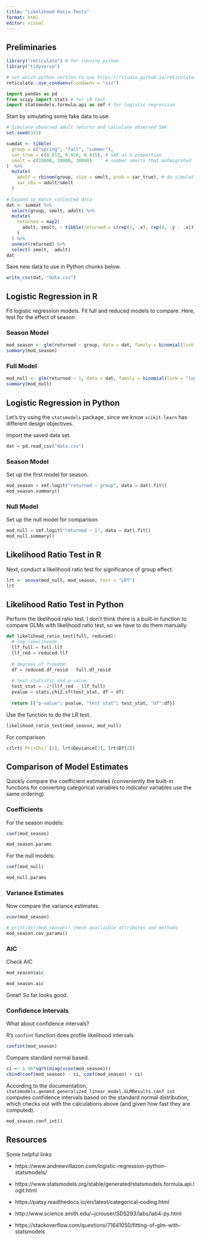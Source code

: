 ```yaml
---
title: "Likelihood Ratio Tests"
format: html
editor: visual
---
```


## Preliminaries

```r
library("reticulate") # for running python
library("tidyverse")

# set which python version to use https://rstudio.github.io/reticulate/articles/versions.html
reticulate::use_condaenv(condaenv = "viz")
```

```python
import pandas as pd
from scipy import stats # for LR test
import statsmodels.formula.api as smf # for logistic regression
```

Start by simulating some fake data to use.

```r
# Simulate observed adult returns and calculate observed SAR 
set.seed(333)  

sumdat <- tibble(   
  group = c("spring", "fall", "summer"),   
  sar_true = c(0.013, 0.020, 0.015), # SAR as a proportion   
  smolt = c(10000, 20000, 30000)     # number smolts that outmigrated 
)  %>%   
  mutate(
    adult = rbinom(group, size = smolt, prob = sar_true), # do simulation
    sar_obs = adult/smolt
  )
  
# Expand to match collected data
dat <- sumdat %>%
  select(group, smolt, adult) %>%
  mutate(
    returned = map2(
      adult, smolt, ~ tibble(returned = c(rep(1, .x), rep(0, .y - .x)))
    )
  ) %>%
  unnest(returned) %>%
  select(-smolt, -adult)
dat
```

Save new data to use in Python chunks below.

```r
write_csv(dat, "data.csv")
```

## Logistic Regression in R

Fit logistic regression models. Fit full and reduced models to compare. Here, test for the effect of season.

### Season Model

```r
mod_season <- glm(returned ~ group, data = dat, family = binomial(link = "logit"))
summary(mod_season)

```

### Full Model

```r
mod_null <- glm(returned ~ 1, data = dat, family = binomial(link = "logit"))
summary(mod_null)
```

## Logistic Regression in Python

Let's try using the `statsmodels` package, since we know `scikit-learn` has different design objectives.

Import the saved data set.

```python
dat = pd.read_csv("data.csv")
```

### Season Model

Set up the first model for season.

```python
mod_season = smf.logit("returned ~ group", data = dat).fit()
mod_season.summary()
```

### Null Model

Set up the null model for comparison.

```python
mod_null = smf.logit("returned ~ 1", data = dat).fit()
mod_null.summary()
```

## Likelihood Ratio Test in R

Next, conduct a likelihood ratio test for significance of group effect.

```r
lrt <- anova(mod_null, mod_season, test = "LRT")
lrt
```

## Likelihood Ratio Test in Python

Perform the likelihood ratio test. I don't think there is a built-in function to compare GLMs with likelihood ratio test, so we have to do them manually.

```python
def likelihood_ratio_test(full, reduced):
  # log likelihoods
  llf_full = full.llf
  llf_red = reduced.llf
  
  # degrees of freedom
  df = reduced.df_resid - full.df_resid
  
  # test statistic and p-value
  test_stat = -2*(llf_red - llf_full)
  pvalue = stats.chi2.sf(test_stat, df = df)
  
  return [{"p-value": pvalue, "test stat": test_stat, "df":df}]
```

Use the function to do the LR test.

```python
likelihood_ratio_test(mod_season, mod_null)
```

For comparison

```r
c(lrt$`Pr(>Chi)`[2], lrt$Deviance[2], lrt$Df[2])
```

## Comparison of Model Estimates

Quickly compare the coefficient estimates (conveniently the built-in functions for converting categorical variables to indicator variables use the same ordering)

### Coefficients

For the season models:

```r
coef(mod_season)
```

```python
mod_season.params
```

For the null models:

```r
coef(mod_null)
```

```python
mod_null.params
```

### Variance Estimates

Now compare the variance estimates.

```r
vcov(mod_season)
```

```python
# print(dir(mod_season)) check availaible attributes and methods
mod_season.cov_params()
```

### AIC

Check AIC

```r
mod_season$aic
```

```python
mod_season.aic
```

Great! So far looks good.

### Confidence Intervals

What about confidence intervals?

R's `confint` function does profile likelihood intervals

```r
confint(mod_season)
```

Compare standard normal based.

```r
ci <- 1.96*sqrt(diag(vcov(mod_season)))
cbind(coef(mod_season) - ci, coef(mod_season) + ci)
```

According to the documentation, `statsmodels.genmod.generalized_linear_model.GLMResults.conf_int` computes confidence intervals based on the standard normal distribution, which checks out with the calculations above (and given how fast they are computed).

```python
mod_season.conf_int()
```

## Resources

Some helpful links

-   https://www.andrewvillazon.com/logistic-regression-python-statsmodels/

-   https://www.statsmodels.org/stable/generated/statsmodels.formula.api.logit.html

-   https://patsy.readthedocs.io/en/latest/categorical-coding.html

-   http://www.science.smith.edu/\~jcrouser/SDS293/labs/lab4-py.html

-   https://stackoverflow.com/questions/71641050/fitting-of-glm-with-statsmodels
